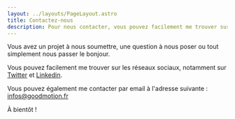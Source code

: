 ```yaml
---
layout: ../layouts/PageLayout.astro
title: Contactez-nous
description: Pour nous contacter, vous pouvez facilement me trouver sur les réseaux sociaux, notamment sur Twitter et Linkedin.
---
```


Vous avez un projet à nous soumettre, une question à nous poser ou tout simplement nous passer le bonjour.

Vous pouvez facilement me trouver sur les réseaux sociaux, notamment sur [Twitter](https://twitter.com/PatrickFaramaz) et [Linkedin](https://www.linkedin.com/in/patrickfaramaz/).

Vous pouvez également me contacter par email à l'adresse suivante :
infos@goodmotion.fr

À bientôt !



